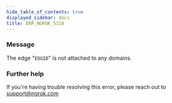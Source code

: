 ```yaml
---
hide_table_of_contents: true
displayed_sidebar: docs
title: ERR_NGROK_5318
---
```




### Message

The edge "`EDGID`" is not attached to any domains.

<ErrorDetails error="err_ngrok_5318" />

### Further help

If you're having trouble resolving this error, please reach out to [support@ngrok.com](mailto:support@ngrok.com?subject=Help%20with%20ERR_NGROK_5318)
